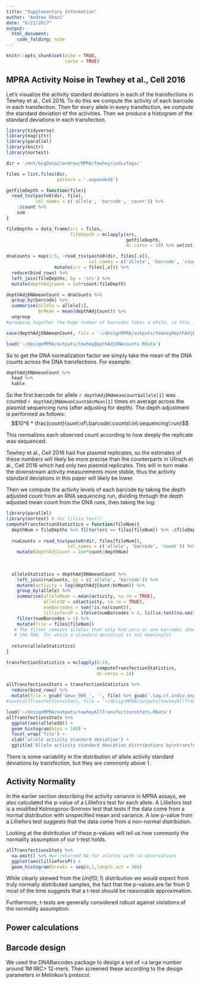 ```yaml
---
title: "Supplementary Information"
author: "Andrew Ghazi"
date: "6/21/2017"
output: 
  html_document:
    code_folding: hide
---
```


```r
knitr::opts_chunk$set(echo = TRUE,
                      cache = TRUE)
```

## MPRA Activity Noise in Tewhey et al., Cell 2016

Let's visualize the activity standard deviations in each of the transfections in Tewhey et al., Cell 2016. To do this we compute the activity of each barcode in each transfection. Then for every allele in every transfection, we compute the standard deviation of the activities. Then we produce a histogram of the standard deviations in each transfection.

```r
library(tidyverse)
library(magrittr)
library(parallel)
library(knitr)
library(nortest)
```


```r
dir = '/mnt/bigData2/andrew/MPRA/Tewhey/indivTags/'

files = list.files(dir, 
                   pattern = '.expanded$')

getFileDepth = function(file){
  read_tsv(paste0(dir, file),
           col_names = c('allele', 'barcode', 'count')) %>% 
    .$count %>% 
    sum
}

fileDepths = data_frame(src = files,
                        fileDepth = mclapply(src, 
                                             getFileDepth,
                                             mc.cores = 19) %>% unlist)

```

```r
dnaCounts = map(1:5, ~read_tsv(paste0(dir, files[.x]),
                               col_names = c('allele', 'barcode', 'count')) %>% 
                  mutate(src = files[.x])) %>% 
  reduce(bind_rows) %>% 
  left_join(fileDepths, by = 'src') %>% 
  mutate(depthAdjCount = 1e6*count/fileDepth)

depthAdjDNAmeanCount = dnaCounts %>%  
  group_by(barcode) %>% 
  summarise(allele = allele[1],
            bcMean = mean(depthAdjCount)) %>% 
  ungroup
#grouping together the huge number of barcodes takes a while, so this is saved and loaded

save(depthAdjDNAmeanCount, file = '~/designMPRA/outputs/tewheyDepthAdjDNAcounts.RData')
```
```r
load('~/designMPRA/outputs/tewheyDepthAdjDNAcounts.RData')
```

So to get the DNA normalization factor we simply take the mean of the DNA counts across the DNA transfections. For example:
```r
depthAdjDNAmeanCount %>% 
  head %>% 
  kable
```  

So the first barcode for allele `r depthAdjDNAmeanCount$allele[1]` was counted `r depthAdjDNAmeanCount$bcMean[1]` times on average across the plasmid sequencing runs (after adjusting for depth). The depth adjustment is performed as follows:  $$10^6 * \frac{count}{sum\:of\:barcode\:counts\:in\:sequencing\:run}$$  

This normalizes each observed count according to how deeply the replicate was sequenced. 

Tewhey et al., Cell 2016 had five plasmid replicates, so the estimates of these numbers will likely be more precise than the counterparts in Ulirsch et al., Cell 2016 which had only two plasmid replicates. This will in turn make the downstream activity measurements more stable, thus the activity standard deviations in this paper will likely be lower.  

Then we compute the activity levels of each barcode by taking the depth adjusted count from an RNA sequencing run, dividing through the depth adjusted mean count from the DNA runs, then taking the log:

```r
library(parallel)
library(nortest) # for lillie.test()
computeTransfectionStatistics = function(fileNum){
  depthNum = fileDepths %>% filter(src == files[fileNum]) %>% .$fileDepth
  
  rnaCounts = read_tsv(paste0(dir, files[fileNum]), 
                       col_names = c('allele', 'barcode', 'count')) %>% 
    mutate(depthAdjCount = 1e6*count/depthNum)
    
    
  
  alleleStatistics = depthAdjDNAmeanCount %>% 
    left_join(rnaCounts, by = c('allele', 'barcode')) %>% 
    mutate(activity = log(depthAdjCount/bcMean)) %>% 
    group_by(allele) %>% 
    summarise(alleleMean = mean(activity, na.rm = TRUE),
              alleleSD = sd(activity, na.rm = TRUE),
              numBarcodes = sum(!is.na(count)),
              lillieforsP = ifelse(numBarcodes > 4, lillie.test(na.omit(activity))$p.value, NA)) %>% 
    filter(numBarcodes > 1) %>%
    mutate(file = files[fileNum])
   # The filter removes alleles that only had zero or one barcodes show up in
   # the RNA, for which a standard deviation is not meaningful
  
  return(alleleStatistics)
}

transfectionStatistics = mclapply(6:19,
                                  computeTransfectionStatistics,
                                  mc.cores = 14)
  
allTransfectionsStats = transfectionStatistics %>% 
  reduce(bind_rows) %>% 
  mutate(file = gsub('Geuv_90K_', '', file) %>% gsub('.tag.ct.indiv.expanded', '', .)) 
#save(allTransfectionsStats, file = '~/designMPRA/outputs/tewheyAllTransfectionsStats.RData')
```

```r
load('~/designMPRA/outputs/tewheyAllTransfectionsStats.RData')
allTransfectionsStats %>% 
  ggplot(aes(alleleSD)) +
  geom_histogram(bins = 100) +
  facet_wrap('file') +
  xlab('allele activity standard deviation') +
  ggtitle('Allele activity standard deviation distributions by\ntransfection in Tewhey et al., Cell 2016')
```


There is some variability in the distribution of allele activity standard deviations by transfection, but they are commonly above 1.

## Activity Normality

In the earlier section describing the activity variance in MPRA assays, we also calculated the p-value of a Lilliefors test for each allele. A Lilliefors test is a modified Kolmogorov-Smirnov test that tests if the data come from a normal distribution with unspecified mean and variance. A low p-value from a Lilliefors test suggests that the data come from a non-normal distribution.  

Looking at the distribution of these p-values will tell us how commonly the normality assumption of our t-test holds.

```r
allTransfectionsStats %>% 
  na.omit() %>% #we returned NA for alleles with <4 observations
  ggplot(aes(lillieforsP)) + 
  geom_histogram(breaks = seq(0,1,length.out = 30))
```  

While clearly skewed from the $Unif(0,1)$ distribution we would expect from truly normally distributed samples, the fact that the p-values are far from 0 most of the time suggests that a t-test should be reasonable approximation.

Furthermore, t-tests are generally considered robust against violations of the normality assumption.

## Power calculations

## Barcode design <fill out>

We used the DNABarcodes package to design a set of <a large number around 1M IIRC> 12-mers. Then screened these according to the design parameters in Melnikov's protocol.


